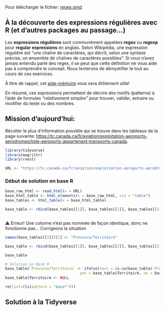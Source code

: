 ::: callout-important
Pour télécharger le fichier: [regex.qmd](/assets/fichier/_regex.qmd)
:::

## À la découverte des expressions régulières avec R (et d'autres packages au passage...)

Les **expressions régulières** sont communément appelées **regex** ou
**regexp** pour **regular expressions** en anglais. Selon Wikipédia, une
expression régulière est "une chaîne de caractères, qui décrit, selon une
syntaxe précise, un ensemble de chaînes de caractères possibles". Si vous
n'avez jamais entendu parlé des regex, il se peut que cette définition ne vous
aide pas à comprendre le concept. Nous tenterons de démystifier le tout au
cours de ces exercices.

À titre de rappel, cet
[aide-mémoire](https://raw.githubusercontent.com/rstudio/cheatsheets/main/translations/french/regex_fr.pdf)
vous sera drôlement utile!

En résumé, ces expressions permettent de décrire des motifs (patterns) à l'aide
de formules "*relativement simples*" pour trouver, valider, extraire ou
modifier du texte ou des nombres.

## Mission d'aujourd'hui:

Récolter le plus d'information possible qui se trouve dans les tableaux de la
page suivante:
<https://tc.canada.ca/fr/aviation/exploitation-aeroports-aerodromes/liste-aeroports-appartenant-transports-canada>.

```r
library(tidyverse)
library(magrittr)
library(rvest)

```

```r
URL <- "https://tc.canada.ca/fr/aviation/exploitation-aeroports-aerodromes/liste-aeroports-appartenant-transports-canada"
```

### Début de solution en base R

```r
base_raw_html <- read_html(x = URL)
base_html_table <- html_elements(x = base_raw_html, css = "table")
base_tables <- html_table(x = base_html_table)

base_table <- rbind(base_tables[[1]], base_tables[[2]], base_tables[[3]])



```

⚠️ Erreur! Une colonne n'est pas nommée de façon identique, donc ne fonctionne
pas... Corrigeons la situation

```r

names(base_tables[[3]])[1] <- "Province/Territoire"

base_table <- rbind(base_tables[[1]], base_tables[[2]], base_tables[[3]])

base_table

# Solution en Base R
base_table$`Province/Territoire` <- ifelse(test = is.na(base_table$`Province/Territoire`),
                                  yes = base_table$Territoire, no = base_table$`Province/Territoire`)
base_table$Territoire <- NULL

rm(list=(ls(pattern = "base*")))
```

## Solution à la Tidyverse

```r

```
